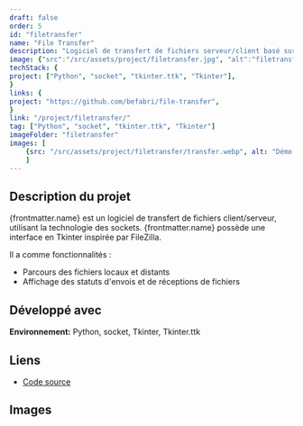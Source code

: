 ```yaml
---
draft: false
order: 5
id: "filetransfer"
name: "File Transfer"
description: "Logiciel de transfert de fichiers serveur/client basé sur les sockets, doté d'une interface en Tkinter."
image: {"src":"/src/assets/project/filetransfer.jpg", "alt":"filetransfer"}
techStack: {
project: ["Python", "socket", "tkinter.ttk", "Tkinter"],
}
links: {
project: "https://github.com/befabri/file-transfer",
}
link: "/project/filetransfer/"
tag: ["Python", "socket", "tkinter.ttk", "Tkinter"]
imageFolder: "filetransfer"
images: [
    {src: "/src/assets/project/filetransfer/transfer.webp", alt: "Démo d'un transfère de fichiers"}
    ]
---
```


## Description du projet

{frontmatter.name} est un logiciel de transfert de fichiers client/serveur, utilisant la technologie des sockets. {frontmatter.name} possède une interface en Tkinter inspirée par FileZilla.

Il a comme fonctionnalités :

-   Parcours des fichiers locaux et distants
-   Affichage des statuts d'envois et de réceptions de fichiers

## Développé avec

**Environnement:** Python, socket, Tkinter, Tkinter.ttk

## Liens

-   [Code source](https://github.com/befabri/file-transfer)

## Images
